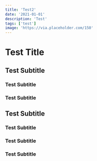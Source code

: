 ```yaml
---
title: 'Test2'
date: '2021-01-01'
description: 'Test'
tags: ['test']
image: 'https://via.placeholder.com/150'
---
```


# Test Title

## Test Subtitle

### Test Subtitle

### Test Subtitle

## Test Subtitle

### Test Subtitle

### Test Subtitle

### Test Subtitle
